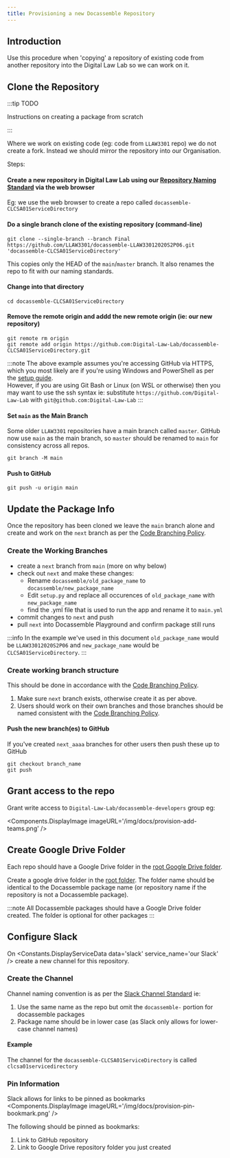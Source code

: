 ```yaml
---
title: Provisioning a new Docassemble Repository
---
```


## Introduction
Use this procedure when 'copying' a repository of existing code from another repository into the Digital Law Lab so we can work on it.

## Clone the Repository

:::tip TODO

Instructions on creating a package from scratch

:::

Where we work on existing code (eg: code from `LLAW3301` repo) we do not create a fork.  Instead we should mirror the repository into our Organisation.

Steps:

#### Create a new repository in Digital Law Lab using our [Repository Naming Standard](/policies/repository-naming-standard) via the web browser
Eg: we use the web browser to create a repo called `docassemble-CLCSA01ServiceDirectory`

#### Do a single branch clone of the existing repository (command-line)
```shell
git clone --single-branch --branch Final https://github.com/LLAW3301/docassemble-LLAW33012020S2P06.git 'docassemble-CLCSA01ServiceDirectory'
```
This copies only the HEAD of the `main`/`master` branch.  It also renames the repo to fit with our naming standards.

#### Change into that directory
```shell
cd docassemble-CLCSA01ServiceDirectory
```
#### Remove the remote origin and addd the new remote origin (ie: our new repository)
```shell
git remote rm origin
git remote add origin https://github.com:Digital-Law-Lab/docassemble-CLCSA01ServiceDirectory.git
```
:::note
The above example assumes you're accessing GitHub via HTTPS, which you 
most likely are if you're using Windows and PowerShell as per the [setup guide](/).  
However, if you are using Git Bash or Linux (on WSL or otherwise) then you may want
to use the ssh syntax ie: substitute `https://github.com/Digital-Law-Lab` with
`git@github.com:Digital-Law-Lab`
:::

#### Set `main` as the Main Branch
Some older `LLAW3301` repositories have a main branch called `master`.  GitHub
now use `main` as the main branch, so `master` should be renamed to `main` for
consistency across all repos.

```shell
git branch -M main
```

#### Push to GitHub
```shell
git push -u origin main
```

## Update the Package Info
Once the repository has been cloned we leave the `main` branch alone and create and 
work on the `next` branch as per the [Code Branching Policy](/policies/code-branching-policy).

### Create the Working Branches
- create a `next` branch from `main` (more on why below)
- check out `next` and make these changes:
  - Rename `docassemble/old_package_name` to `docassemble/new_package_name`
  - Edit `setup.py` and replace all occurences of `old_package_name` with `new_package_name`
  - find the .yml file that is used to run the app and rename it to `main.yml`
- commit changes to `next` and push
- pull `next` into Docassemble Playground and confirm package still runs

:::info
In the example we've used in this document `old_package_name` would be `LLAW33012020S2P06` and `new_package_name` would be `CLCSA01ServiceDirectory`.
:::

### Create working branch structure
This should be done in accordance with the [Code Branching Policy](/policies/code-branching-policy).

1. Make sure `next` branch exists, otherwise create it as per above.
1. Users should work on their own branches and those branches should be named
consistent with the [Code Branching Policy](/policies/code-branching-policy).

#### Push the new branch(es) to GitHub
If you've created `next_aaaa` branches for other users then push these up to GitHub
```shell title='Do this for each branch you have created'
git checkout branch_name
git push
```

## Grant access to the repo
Grant write access to `Digital-Law-Lab/docassemble-developers` group eg:

<Components.DisplayImage imageURL='/img/docs/provision-add-teams.png' />

## Create Google Drive Folder
Each repo should have a Google Drive folder in the <a href={Constants.google_drive_url}>root Google Drive folder</a>.

Create a google drive folder in the <a href={Constants.google_drive_url}>root folder</a>.
The folder name should be identical to the Docassemble package name (or repository name if the repository is not a Docassemble package).

:::note
All Docassemble packages should have a Google Drive folder created.  The folder is
optional for other packages
:::

## Configure Slack
On <Constants.DisplayServiceData data='slack' service_name='our Slack' /> create a new channel for this repository.

### Create the Channel
Channel naming convention is as per the [Slack Channel Standard](/policies/slack-channel-naming-standard) ie:

1. Use the same name as the repo but omit the `docassemble-` portion for docassemble packages
1. Package name should be in lower case (as Slack only allows for lower-case channel names)

#### Example
The channel for the `docassemble-CLCSA01ServiceDirectory` is called `clcsa01servicedirectory`

### Pin Information
Slack allows for links to be pinned as bookmarks
<Components.DisplayImage imageURL='/img/docs/provision-pin-bookmark.png' />

The following should be pinned as bookmarks:
1. Link to GitHub repository 
1. Link to Google Drive repository folder you just created